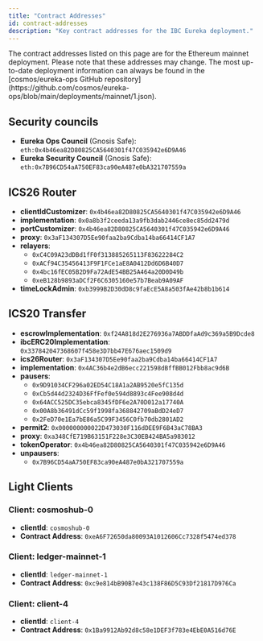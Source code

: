 ```yaml
---
title: "Contract Addresses"
id: contract-addresses
description: "Key contract addresses for the IBC Eureka deployment."
---
```


<Note>
The contract addresses listed on this page are for the Ethereum mainnet deployment. Please note that these addresses may change. The most up-to-date deployment information can always be found in the [cosmos/eureka-ops GitHub repository](https://github.com/cosmos/eureka-ops/blob/main/deployments/mainnet/1.json).
</Note>

## Security councils

- **Eureka Ops Council** (Gnosis Safe): `eth:0x4b46ea82D80825CA5640301f47C035942e6D9A46`
- **Eureka Security Council** (Gnosis Safe): `eth:0x7B96CD54aA750EF83ca90eA487e0bA321707559a`

## ICS26 Router

- **clientIdCustomizer**: `0x4b46ea82D80825CA5640301f47C035942e6D9A46`
- **implementation**: `0x0a8b3f2ceeda13a9fb3dab2446ce8ec85dd2479d`
- **portCustomizer**: `0x4b46ea82D80825CA5640301f47C035942e6D9A46`
- **proxy**: `0x3aF134307D5Ee90faa2ba9Cdba14ba66414CF1A7`
- **relayers**:
  - `0xC4C09A23dDBd1fF0f313885265113F83622284C2`
  - `0xACf94C35456413F9F1FCe1aE8A0412Dd6D6B40D7`
  - `0x4bc16fEC05B2D9Fa72AdE54BB25A464a20D0D49b`
  - `0xeB128b9893aDCf2F6C6305160e57b7Beab9A09AF`
- **timeLockAdmin**: `0xb3999B2D30dD8c9faEcE5A8a503fAe42b8b1b614`

## ICS20 Transfer

- **escrowImplementation**: `0xf24A818d2E276936a7ABDDfaAd9c369a5B9Dcde8`
- **ibcERC20Implementation**: `0x337842047368607f458e3D7bb47E676aec1509d9`
- **ics26Router**: `0x3aF134307D5Ee90faa2ba9Cdba14ba66414CF1A7`
- **implementation**: `0x4AC36b4e2dB6ecc221598dBffBB012Fbb8ac9d6B`
- **pausers**:
  - `0x9D91034CF296a02ED54C18A1a2AB9520e5fC135d`
  - `0xCb5d44d2324D36FfFef0e594d8893c4Fee908d4d`
  - `0x64ACC525DC35ebca8345fDF6e2A70D012a17740A`
  - `0x00A8b36491dCc59f1998fa368842709aBdD24eD7`
  - `0x2FeD70e1Ea7bE86a5C99F3456C0fb70db2801AD2`
- **permit2**: `0x000000000022D473030F116dDEE9F6B43aC78BA3`
- **proxy**: `0xa348CfE719B63151F228e3C30EB424BA5a983012`
- **tokenOperator**: `0x4b46ea82D80825CA5640301f47C035942e6D9A46`
- **unpausers**:
  - `0x7B96CD54aA750EF83ca90eA487e0bA321707559a`

## Light Clients

### Client: cosmoshub-0

- **clientId**: `cosmoshub-0`
- **Contract Address**: `0xeA6F72650da80093A1012606Cc7328f5474ed378`

### Client: ledger-mainnet-1

- **clientId**: `ledger-mainnet-1`
- **Contract Address**: `0xc9e814bB90B7e43c138F86D5C93Df21817D976Ca`

### Client: client-4

- **clientId**: `client-4`
- **Contract Address**: `0x1Ba9912Ab92d8c58e1DEF3f783e4EbE0A516d76E` 
